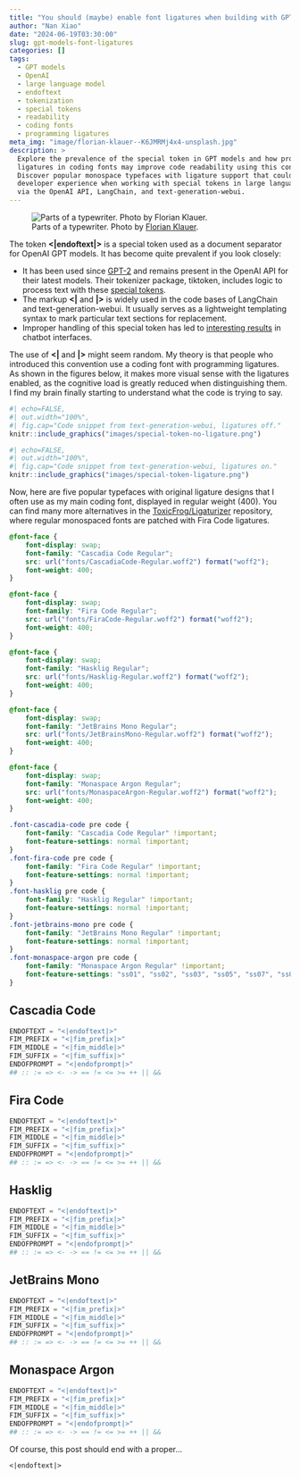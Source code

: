 ```yaml
---
title: "You should (maybe) enable font ligatures when building with GPT models"
author: "Nan Xiao"
date: "2024-06-19T03:30:00"
slug: gpt-models-font-ligatures
categories: []
tags:
  - GPT models
  - OpenAI
  - large language model
  - endoftext
  - tokenization
  - special tokens
  - readability
  - coding fonts
  - programming ligatures
meta_img: "image/florian-klauer--K6JMRMj4x4-unsplash.jpg"
description: >
  Explore the prevalence of the special token in GPT models and how programming
  ligatures in coding fonts may improve code readability using this convention.
  Discover popular monospace typefaces with ligature support that could improve
  developer experience when working with special tokens in large language models
  via the OpenAI API, LangChain, and text-generation-webui.
---
```


![Parts of a typewriter. Photo by [Florian Klauer](https://unsplash.com/photos/-K6JMRMj4x4).](/image/florian-klauer--K6JMRMj4x4-unsplash.jpg)

The token **<|endoftext|>** is a special token used as a document separator
for OpenAI GPT models. It has become quite prevalent if you look closely:

- It has been used since [GPT-2](https://huggingface.co/docs/transformers/model_doc/gpt2)
  and remains present in the OpenAI API for their latest models.
  Their tokenizer package, tiktoken, includes logic to process text with these
  [special tokens](https://github.com/openai/tiktoken/blob/c0ba74c238d18b4824c25f3c27fc8698055b9a76/tiktoken_ext/openai_public.py#L3-L7).
- The markup **<|** and **|>** is widely used in the code bases of LangChain
  and text-generation-webui. It usually serves as a lightweight templating
  syntax to mark particular text sections for replacement.
- Improper handling of this special token has led to [interesting
  results](https://www.lesswrong.com/posts/HvmhZR6EJEi7bEqBh/less-than-or-endoftext-or-greater-than-is-a-vanishing-text)
  in chatbot interfaces.

The use of **<|** and **|>** might seem random. My theory is that people who
introduced this convention use a coding font with programming ligatures.
As shown in the figures below, it makes more visual sense with
the ligatures enabled, as the cognitive load is greatly reduced when
distinguishing them. I find my brain finally starting to understand what
the code is trying to say.

```r
#| echo=FALSE,
#| out.width="100%",
#| fig.cap="Code snippet from text-generation-webui, ligatures off."
knitr::include_graphics("images/special-token-no-ligature.png")
```

```r
#| echo=FALSE,
#| out.width="100%",
#| fig.cap="Code snippet from text-generation-webui, ligatures on."
knitr::include_graphics("images/special-token-ligature.png")
```

Now, here are five popular typefaces with original ligature designs
that I often use as my main coding font, displayed in regular weight (400).
You can find many more alternatives in the
[ToxicFrog/Ligaturizer](https://github.com/ToxicFrog/Ligaturizer)
repository, where regular monospaced fonts are patched with Fira Code ligatures.

```css
@font-face {
    font-display: swap;
    font-family: "Cascadia Code Regular";
    src: url("fonts/CascadiaCode-Regular.woff2") format("woff2");
    font-weight: 400;
}

@font-face {
    font-display: swap;
    font-family: "Fira Code Regular";
    src: url("fonts/FiraCode-Regular.woff2") format("woff2");
    font-weight: 400;
}

@font-face {
    font-display: swap;
    font-family: "Hasklig Regular";
    src: url("fonts/Hasklig-Regular.woff2") format("woff2");
    font-weight: 400;
}

@font-face {
    font-display: swap;
    font-family: "JetBrains Mono Regular";
    src: url("fonts/JetBrainsMono-Regular.woff2") format("woff2");
    font-weight: 400;
}

@font-face {
    font-display: swap;
    font-family: "Monaspace Argon Regular";
    src: url("fonts/MonaspaceArgon-Regular.woff2") format("woff2");
    font-weight: 400;
}

.font-cascadia-code pre code {
    font-family: "Cascadia Code Regular" !important;
    font-feature-settings: normal !important;
}
.font-fira-code pre code {
    font-family: "Fira Code Regular" !important;
    font-feature-settings: normal !important;
}
.font-hasklig pre code {
    font-family: "Hasklig Regular" !important;
    font-feature-settings: normal !important;
}
.font-jetbrains-mono pre code {
    font-family: "JetBrains Mono Regular" !important;
    font-feature-settings: normal !important;
}
.font-monaspace-argon pre code {
    font-family: "Monaspace Argon Regular" !important;
    font-feature-settings: "ss01", "ss02", "ss03", "ss05", "ss07", "ss09" !important;
}
```

## Cascadia Code

<div class="font-cascadia-code">

```python
ENDOFTEXT = "<|endoftext|>"
FIM_PREFIX = "<|fim_prefix|>"
FIM_MIDDLE = "<|fim_middle|>"
FIM_SUFFIX = "<|fim_suffix|>"
ENDOFPROMPT = "<|endofprompt|>"
## :: := => <- -> == != <= >= ++ || &&
```

</div>

## Fira Code

<div class="font-fira-code">

```python
ENDOFTEXT = "<|endoftext|>"
FIM_PREFIX = "<|fim_prefix|>"
FIM_MIDDLE = "<|fim_middle|>"
FIM_SUFFIX = "<|fim_suffix|>"
ENDOFPROMPT = "<|endofprompt|>"
## :: := => <- -> == != <= >= ++ || &&
```

</div>

## Hasklig

<div class="font-hasklig">

```python
ENDOFTEXT = "<|endoftext|>"
FIM_PREFIX = "<|fim_prefix|>"
FIM_MIDDLE = "<|fim_middle|>"
FIM_SUFFIX = "<|fim_suffix|>"
ENDOFPROMPT = "<|endofprompt|>"
## :: := => <- -> == != <= >= ++ || &&
```

</div>

## JetBrains Mono

<div class="font-jetbrains-mono">

```python
ENDOFTEXT = "<|endoftext|>"
FIM_PREFIX = "<|fim_prefix|>"
FIM_MIDDLE = "<|fim_middle|>"
FIM_SUFFIX = "<|fim_suffix|>"
ENDOFPROMPT = "<|endofprompt|>"
## :: := => <- -> == != <= >= ++ || &&
```

</div>

## Monaspace Argon

<div class="font-monaspace-argon">

```python
ENDOFTEXT = "<|endoftext|>"
FIM_PREFIX = "<|fim_prefix|>"
FIM_MIDDLE = "<|fim_middle|>"
FIM_SUFFIX = "<|fim_suffix|>"
ENDOFPROMPT = "<|endofprompt|>"
## :: := => <- -> == != <= >= ++ || &&
```

</div>

Of course, this post should end with a proper...

`<|endoftext|>`
